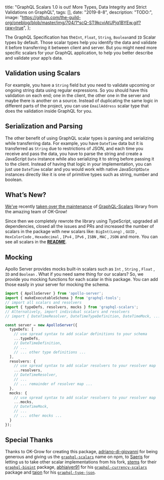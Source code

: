 

  title: "GraphQL Scalars 1.0 is out! More Types, Data Integrity and Strict Validations on GraphQL",
  tags: [],
  date: "2019-8-8",
  description: "TODO:",
  image: "https://github.com/the-guild-org/oneblog/blob/master/img/704/1*scQ-ST9kcviAtUPjq1BYEw.gif?raw=true",
};
      


The GraphQL Specification has the`Int`, `Float`, `String`, `Boolean`and `ID` Scalar types by default. Those scalar types help you identify the data and validate it before transferring it between client and server. But you might need more specific scalars for your GraphQL application, to help you better describe and validate your app’s data.


## **Validation using Scalars**


For example, you have a `String` field but you need to validate upcoming or ongoing string data using regular expressions. So you should have this validation on each end; one in the client, the other one in the server and maybe there is another on a source. Instead of duplicating the same logic in different parts of the project, you can use `EmailAddress` scalar type that does the validation inside GraphQL for you.


## Serialization and Parsing

The other benefit of using GraphQL scalar types is parsing and serializing while transferring data. For example, you have `DateTime` data but it is transferred as `String` due to restrictions of JSON, and each time you receive and pass the data, you have to parse the string and create a JavaScript `Date` instance while also serializing it to string before passing it to the client. Instead of having that logic in your implementation, you can just use `DateTime` scalar and you would work with native JavaScript`Date` instances directly like it is one of primitive types such as string, number and boolean.


## What’s New?

[We’ve](http://the-guild.dev) recently [taken over the maintenance](https://medium.com/the-guild/the-guild-is-taking-over-maintenance-of-merge-graphql-schemas-so-lets-talk-about-graphql-schema-46246557a225) of [GraphQL-Scalars](https://github.com/urigo/graphql-scalars) library from the amazing team of OK-Grow!


Since then we completely rewrote the library using TypeScript, upgraded all dependencies, closed all the issues and PRs and increased the number of scalars in the package with new scalars like: `BigInt(Long)` , `GUID` , `HexColorCode` , `Hexadecimal` , `IPv4` , `IPv6` , `ISBN` , `MAC` , `JSON` and more. You can see all scalars in the [**README**](https://github.com/Urigo/graphql-scalars#the-types).


## Mocking

Apollo Server provides mocks built-in scalars such as `Int` , `String` , `Float` , `ID` and `Boolean` . What if you need same thing for our scalars? So, we provide you mocking functions for each scalar in this package. You can add those easily in your server for mocking the schema.


```typescript
import { ApolloServer } from 'apollo-server';
import { makeExecutableSchema } from 'graphql-tools';
// import all scalars and resolvers
import { typeDefs, resolvers, mocks } from 'graphql-scalars';
// Alternatively, import individual scalars and resolvers
// import { DateTimeResolver, DateTimeTypeDefinition, DateTimeMock, ... } from "graphql-scalars"

const server = new ApolloServer({
  typeDefs: [
    // use spread syntax to add scalar definitions to your schema
    ...typeDefs,
    // DateTimeDefinition,
    // ...
    // ... other type definitions ...
  ],
  resolvers: {
    // use spread syntax to add scalar resolvers to your resolver map
    ...resolvers,
    // DateTimeResolver,
    // ...
    // ... remainder of resolver map ...
  },
  mocks: {
    // use spread syntax to add scalar resolvers to your resolver map
    ...mocks,
    // DateTimeMock,
    // ...
    // ... other mocks ...
  }
});
```

## Special Thanks

Thanks to OK-Grow for creating this package, [adriano-di-giovanni](https://github.com/adriano-di-giovanni) for being generous and giving us the [`graphql-scalars`](http://npmjs.com/package/graphql-scalars) name on npm, to [Saeris](https://github.com/Saeris) for letting us to take other scalar implementations from his fork, [stems](https://github.com/stems) for their [`graphql-bigint`](https://github.com/stems/graphql-bigint) package, [abhiaiyer91](https://github.com/abhiaiyer91) for his [`graphql-currency-scalars`](https://github.com/abhiaiyer91/graphql-currency-scalars) package and [taion](https://github.com/taion) for his [`graphql-type-json`](https://github.com/taion/graphql-type-json).
